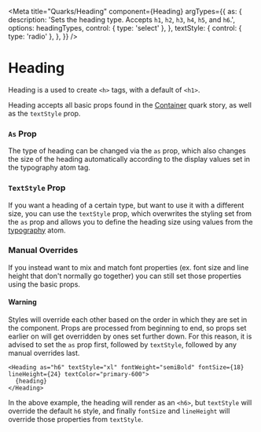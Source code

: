 


<Meta
  title="Quarks/Heading"
  component={Heading}
  argTypes={{
    as: {
      description: 'Sets the heading type. Accepts `h1`, `h2`, `h3`, `h4`, `h5`, and `h6`.',
      options: headingTypes,
      control: { type: 'select' },
    },
    textStyle: {
      control: { type: 'radio' },
    },
  }}
/>

# Heading

Heading is a used to create `<h>` tags, with a default of `<h1>`.

Heading accepts all basic props found in the [Container](?path=/docs/quarks-container--container) quark story, as well
as the `textStyle` prop.

### `As` Prop

The type of heading can be changed via the `as` prop, which also changes the size of the heading automatically according
to the display values set in the typography atom tag.

### `TextStyle` Prop

If you want a heading of a certain type, but want to use it with a different size, you can use the `textStyle` prop,
which overwrites the styling set from the `as` prop and allows you to define the heading size using values from the
[typography](?path=/story/atoms-typography--typography) atom.

### Manual Overrides

If you instead want to mix and match font properties (ex. font size and line height that don't normally go together) you
can still set those properties using the basic props.

#### Warning

Styles will override each other based on the order in which they are set in the component. Props are processed from
beginning to end, so props set earlier on will get overridden by ones set further down. For this reason, it is advised
to set the `as` prop first, followed by `textStyle`, followed by any manual overrides last.

```tsx
<Heading as="h6" textStyle="xl" fontWeight="semiBold" fontSize={18} lineHeight={24} textColor="primary-600">
  {heading}
</Heading>
```

In the above example, the heading will render as an `<h6>`, but `textStyle` will override the default `h6` style, and
finally `fontSize` and `lineHeight` will override those properties from `textStyle`.

<Canvas>
  <Story name="Heading" story={heading} />
</Canvas>

<ArgsTable story="Heading" />
